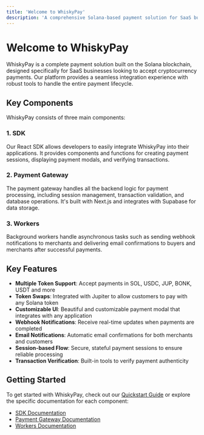 ```yaml
---
title: 'Welcome to WhiskyPay'
description: 'A comprehensive Solana-based payment solution for SaaS businesses'
---
```


# Welcome to WhiskyPay

WhiskyPay is a complete payment solution built on the Solana blockchain, designed specifically for SaaS businesses looking to accept cryptocurrency payments. Our platform provides a seamless integration experience with robust tools to handle the entire payment lifecycle.

## Key Components

WhiskyPay consists of three main components:

### 1. SDK

Our React SDK allows developers to easily integrate WhiskyPay into their applications. It provides components and functions for creating payment sessions, displaying payment modals, and verifying transactions.

### 2. Payment Gateway

The payment gateway handles all the backend logic for payment processing, including session management, transaction validation, and database operations. It's built with Next.js and integrates with Supabase for data storage.

### 3. Workers

Background workers handle asynchronous tasks such as sending webhook notifications to merchants and delivering email confirmations to buyers and merchants after successful payments.

## Key Features

- **Multiple Token Support**: Accept payments in SOL, USDC, JUP, BONK, USDT and more
- **Token Swaps**: Integrated with Jupiter to allow customers to pay with any Solana token
- **Customizable UI**: Beautiful and customizable payment modal that integrates with any application
- **Webhook Notifications**: Receive real-time updates when payments are completed
- **Email Notifications**: Automatic email confirmations for both merchants and customers
- **Session-based Flow**: Secure, stateful payment sessions to ensure reliable processing
- **Transaction Verification**: Built-in tools to verify payment authenticity

## Getting Started

To get started with WhiskyPay, check out our [Quickstart Guide](/quickstart) or explore the specific documentation for each component:

- [SDK Documentation](/sdk/introduction)
- [Payment Gateway Documentation](/payment-gateway/introduction)
- [Workers Documentation](/workers/introduction)
